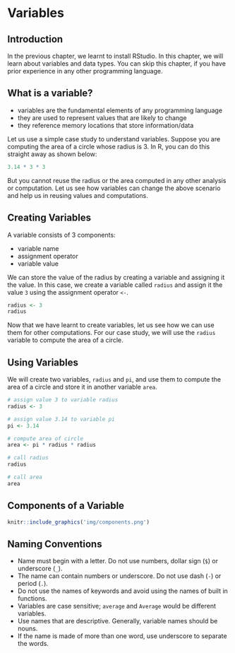 # Variables {#variables}

## Introduction

In the previous chapter, we learnt to install RStudio. In this chapter, we will learn about variables and data types. You can skip this chapter, if you have prior experience in any other programming language.

## What is a variable?

- variables are the fundamental elements of any programming language
- they are used to represent values that are likely to change
- they reference memory locations that store information/data

Let us use a simple case study to understand variables. Suppose you are computing the area of a circle whose radius is 3. In R, you can do this straight away as shown below:

```r
3.14 * 3 * 3
```

But you cannot reuse the radius or the area computed in any other analysis or computation. Let us see how variables can change the above scenario and help us in reusing values and computations.

## Creating Variables

A variable consists of 3 components:

- variable name
- assignment operator
- variable value

We can store the value of the radius by creating a variable and assigning it the value. In this case, we create a variable 
called `radius` and assign it the value `3` using the assignment operator `<-`. 

```r
radius <- 3
radius
```

Now that we have learnt to create variables, let us see how we can use them for other computations. For our case study, 
we will use the `radius` variable to compute the area of a circle.

## Using Variables

We will create two variables, `radius` and `pi`, and use them to compute the area of a circle and store it in another variable `area`. 

```r
# assign value 3 to variable radius
radius <- 3

# assign value 3.14 to variable pi
pi <- 3.14

# compute area of circle
area <- pi * radius * radius

# call radius
radius

# call area 
area
```

## Components of a Variable


```r
knitr::include_graphics('img/components.png')
```

## Naming Conventions

- Name must begin with a letter. Do not use numbers, dollar sign (`$`) or underscore (`_`).
- The name can contain numbers or underscore. Do not use dash (`-`) or period (`.`).
- Do not use the names of keywords and avoid using the names of built in functions.
- Variables are case sensitive; `average` and `Average` would be different variables.
- Use names that are descriptive. Generally, variable names should be nouns.
- If the name is made of more than one word, use underscore to separate the words.
